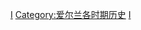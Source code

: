 {{commonscat|Ireland by year}}

[[Category:各年份各國|I]]
[[Category:爱尔兰各时期历史|Category:爱尔兰各时期历史]]
[[Category:依年份劃分的歐洲|I]]